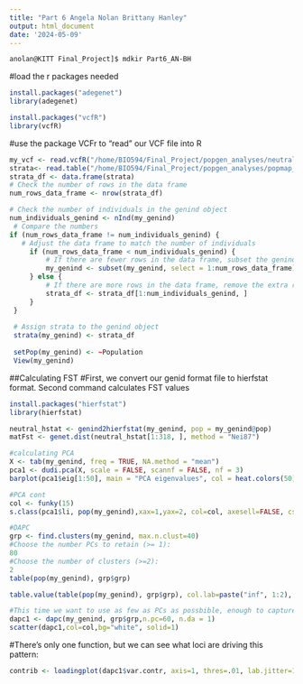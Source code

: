 ```yaml
---
title: "Part 6 Angela Nolan Brittany Hanley"
output: html_document
date: '2024-05-09'
---
```


```bash
anolan@KITT Final_Project]$ mdkir Part6_AN-BH
```

#load the r packages needed
```r
install.packages("adegenet")
library(adegenet)
```
```r
install.packages("vcfR")
library(vcfR)
```
#use the package VCFr to “read” our VCF file into R
```r
my_vcf <- read.vcfR("/home/BIO594/Final_Project/popgen_analyses/neutralloci.recode.vcf")
strata<- read.table("/home/BIO594/Final_Project/popgen_analyses/popmap_edit2", header=TRUE)
strata_df <- data.frame(strata)
# Check the number of rows in the data frame
num_rows_data_frame <- nrow(strata_df)

# Check the number of individuals in the genind object
num_individuals_genind <- nInd(my_genind)
 # Compare the numbers
if (num_rows_data_frame != num_individuals_genind) {
   # Adjust the data frame to match the number of individuals
     if (num_rows_data_frame < num_individuals_genind) {
         # If there are fewer rows in the data frame, subset the genind object
         my_genind <- subset(my_genind, select = 1:num_rows_data_frame)
     } else {
         # If there are more rows in the data frame, remove the extra rows
         strata_df <- strata_df[1:num_individuals_genind, ]
     }
 }
 
 # Assign strata to the genind object
 strata(my_genind) <- strata_df
 
 setPop(my_genind) <- ~Population
 View(my_genind)

```



##Calculating FST
#First, we convert our genid format file to hierfstat format. Second command calculates FST values
```r
install.packages("hierfstat")
library(hierfstat)

neutral_hstat <- genind2hierfstat(my_genind, pop = my_genind@pop)
matFst <- genet.dist(neutral_hstat[1:318, ], method = "Nei87")


```

```r
#calculating PCA
X <- tab(my_genind, freq = TRUE, NA.method = "mean")
pca1 <- dudi.pca(X, scale = FALSE, scannf = FALSE, nf = 3)
barplot(pca1$eig[1:50], main = "PCA eigenvalues", col = heat.colors(50))
```
```r
#PCA cont
col <- funky(15)
s.class(pca1$li, pop(my_genind),xax=1,yax=2, col=col, axesell=FALSE, cstar=0, cpoint=3, grid=FALSE)
```
```r
#DAPC
grp <- find.clusters(my_genind, max.n.clust=40)
#Choose the number PCs to retain (>= 1): 
80
#Choose the number of clusters (>=2):
2
table(pop(my_genind), grp$grp)
```


```r
table.value(table(pop(my_genind), grp$grp), col.lab=paste("inf", 1:2), row.lab=paste("ori", 1:4))
```
```r
#This time we want to use as few as PCs as possbible, enough to capture 80& of the variance. We’ll use 60.
dapc1 <- dapc(my_genind, grp$grp,n.pc=60, n.da = 1)
scatter(dapc1,col=col,bg="white", solid=1)
```
#There’s only one function, but we can see what loci are driving this pattern:
```r
contrib <- loadingplot(dapc1$var.contr, axis=1, thres=.01, lab.jitter=1)
```
